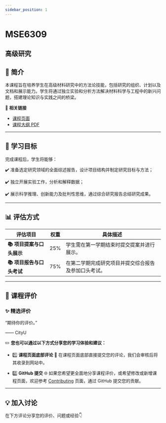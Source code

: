 ```yaml
---
sidebar_position: 1
---
```


# MSE6309
## 高级研究

## **📘 简介**
本课程旨在培养学生在高级材料研究中的方法论技能，包括研究的组织、计划以及文档和展示能力。学生将通过独立实验和分析方法解决材料科学与工程中的新兴问题，搭建理论知识与实践之间的桥梁。

🔗 **相关链接**
- [课程页面](https://www.cityu.edu.hk/catalogue/pg/202425/course/MSE6309.htm)
- [课程大纲 PDF](https://www.cityu.edu.hk/catalogue/pg/202425/course/MSE6309.pdf)

---

## **🎯 学习目标**

完成课程后，学生将能够：

✔️ 准备选定研究领域的全面综述报告，设计项目结构并制定研究目标与方法；

✔️ 独立开展实验工作，分析和解释数据；

✔️ 展示科学推理、创新能力及批判性思维，通过综合研究报告总结研究成果。

---

## **📊 评估方式**

| **评估项目**               | **权重** | **具体描述**                                                                                       |
|---------------------------|---------|---------------------------------------------------------------------------------------------------|
| **📚 项目提案与口头展示**  | 25%     | 学生需在第一学期结束时提交提案并进行展示。                                                        |
| **📚 项目报告与口头考试**  | 75%     | 在第二学期完成研究项目并提交综合报告及参加口头考试。                                               |

---

## **💬 课程评价**

### ✨ **精选评价**
<div className={commentStyles.commentBox}>
    <p className={commentStyles.commentText}>
        “期待你的评价。”
    </p>
    <p className={commentStyles.commentAuthor}>—— CityU</p>
</div>

✏️ **您也可以通过以下方式分享您的学习体验和建议：**

- 1️⃣ **课程页面底部评论**
💬 在课程页面底部直接提交您的评论，我们会审核后将其收录到网站中。

- 2️⃣ **GitHub 提交**
🌐 如果您希望更全面地分享课程评价，或希望修改或新增课程页面，欢迎参考 [Contributing](/contributing) 页面，通过 GitHub 提交您的贡献。

---

## **💡 加入讨论**

在下方评论分享您的评价、问题或经验👇
<Utterances />